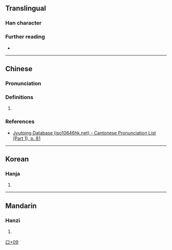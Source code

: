 {{character info}}
==Translingual==

===Han character===
{{Han char|rn=30|rad=口|as=09|sn=12|four=|canj=IBRP|ids=⿱甫叱}}

===Further reading===
* {{Han ref|kx=0201.121|dj=0424.050|hdz=10651.051|uh=55B8|ud=21944}}

----

==Chinese==
{{zh-forms}}

===Pronunciation===
{{zh-pron
|m=bǔ
|m-s=
|dg=
|c=fu2
|c-t=
|g=
|h=pfs=
|j=
|mb=
|md=
|mn=
|mn-t=
|w=
|x=
|mc=y
|oc=y
|cat=
}}

===Definitions===
{{head|zh|Han character}}

# {{rfdef|zh}}

===References===
* [http://www.iso10646hk.net/jp/document/download.jsp Jyutping Database (iso10646hk.net) - Cantonese Pronunciation List (Part 1), p. 81]

----

==Korean==

===Hanja===
{{ko-hanja|hangeul=[[폿]]|rv=pot|mr=p'ot}}

# {{rfdef|ko|sort=口09}}

----

==Mandarin==

===Hanzi===
{{cmn-hanzi|pin=[[bǔ]] ([[bu3]])|wg=pu<sup>3</sup>}}

# {{rfdef|cmn|sort=口09}}

[[Category:Korean-only CJKV Characters|口+09]]